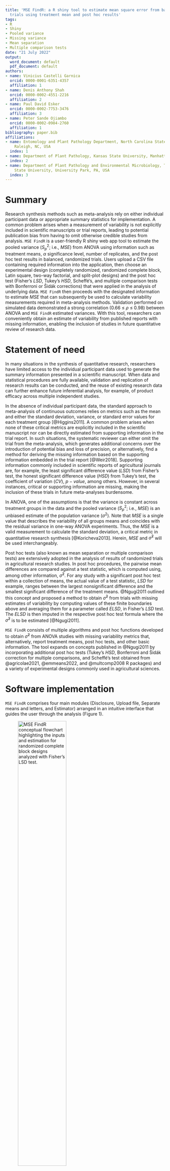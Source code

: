 ```yaml
---
title: 'MSE FindR: a R shiny tool to estimate mean square error from balanced randomized
  trials using treatment mean and post hoc results'
tags:
- R
- Shiny
- Pooled variance
- Missing variance
- Mean separation
- Multiple comparison tests
date: "21 July 2022"
output:
  word_document: default
  pdf_document: default
authors:
- name: Vinicius Castelli Garnica
  orcid: 0000-0001-6351-4357
  affiliation: 1
- name: Denis Anthony Shah
  orcid: 0000-0002-4551-2216
  affiliation: 2
- name: Paul David Esker
  orcid: 0000-0002-7753-3476
  affiliation: 3
- name: Peter Sande Ojiambo
  orcid: 0000-0002-0984-2760
  affiliation: 1
bibliography: paper.bib
affiliations:
- name: Entomology and Plant Pathology Department, North Carolina State University,
    Raleigh, NC, USA
  index: 1
- name: Department of Plant Pathology, Kansas State University, Manhattan, KS, USA
  index: 2
- name: Department of Plant Pathology and Environmental Microbiology, The Pennsylvania
    State University, University Park, PA, USA
  index: 3
---
```


# Summary

Research synthesis methods such as meta-analysis rely on either individual participant data or appropriate summary statistics for implementation. A common problem arises when a measurement of variability is not explicitly included in scientific manuscripts or trial reports, leading to potential publication bias from having to omit otherwise credible studies from analysis. `MSE FindR` is a user-friendly R shiny web app tool to estimate the pooled variance ($S_p^2$; i.e., $MSE$) from ANOVA using information such as treatment means, $\alpha$ significance level, number of replicates, and the post hoc test results in balanced, randomized trials. Users upload a CSV file containing required information into the application, then choose an experimental design (completely randomized, randomized complete block, Latin square, two-way factorial, and split-plot designs) and the post hoc test (Fisher's $LSD$, Tukey’s $HSD$, Scheffé’s, and multiple comparison tests with Bonferroni or Šidák corrections) that were applied in the analysis of underlying data. `MSE FindR` then proceeds with the designated information to estimate $MSE$ that can subsequently be used to calculate variability measurements required in meta-analysis methods. Validation performed on simulated data demonstrated a strong correlation (0.66 $\leq$ $\rho$ $\leq$ 0.98) between ANOVA and `MSE FindR` estimated variances. With this tool, researchers can conveniently obtain an estimate of variability from published reports with missing information, enabling the inclusion of studies in future quantitative review of research data.


# Statement of need

In many situations in the synthesis of quantitative research, researchers have limited access to the individual participant data used to generate the summary information presented in a scientific manuscript. When data and statistical procedures are fully available, validation and replication of research results can be conducted, and the reuse of existing research data can further enhance future inferential analysis, for example, of product efficacy across multiple independent studies.

In the absence of individual participant data, the standard approach to meta-analysis of continuous outcomes relies on metrics such as the mean and either the standard deviation, variance, or standard error values for each treatment group [@Higgins2011]. A common problem arises when none of these critical metrics are explicitly included in the scientific manuscript nor can be directly estimated from supporting information in the trial report. In such situations, the systematic reviewer can either omit the trial from the meta-analysis, which generates additional concerns over the introduction of potential bias and loss of precision, or alternatively, find a method for deriving the missing information based on the supporting information embedded in the trial report [@Weir2018]. Supporting information commonly included in scientific reports of agricultural journals are, for example, the least significant difference value ($LSD$) from Fisher’s test, the honest significant difference value ($HSD$) from Tukey’s test, the coefficient of variation ($CV$), $p-value$, among others. However, in several instances, critical or supporting information are missing, making the inclusion of these trials in future meta-analyses burdensome.

In ANOVA, one of the assumptions is that the variance is constant across treatment groups in the data and the pooled variance ($S_p^2$; i.e., $MSE$) is an unbiased estimate of the population variance ($\sigma^2$). Note that $MSE$ is a single value that describes the variability of all groups means and coincides with the residual variance in one-way ANOVA experiments. Thus, the $MSE$ is a valid measurement to calculate the standard deviation, a critical metric in quantitative research synthesis [@Koricheva2013]. Herein, $MSE$ and $\hat\sigma^2$ will be used interchangeably. 

Post hoc tests (also known as mean separation or multiple comparison tests) are extensively adopted in the analysis of results of randomized trials in agricultural research studies. In post hoc procedures, the pairwise mean differences are compared against a test statistic, which is computed using, among other information, $\hat\sigma^2$. For any study with a significant post hoc test within a collection of means, the actual value of a test statistic, $LSD$ for example, ranges between the largest nonsignificant difference and the smallest significant difference of the treatment means. @Ngugi2011 outlined this concept and proposed a method to obtain $\hat\sigma^2$ from trials with missing estimates of variability by computing values of these finite boundaries above and averaging them for a parameter called $ELSD$, in Fisher’s $LSD$ test. The $ELSD$ is then imputed in the respective post hoc test formula where the $\hat\sigma^2$ is to be estimated [@Ngugi2011].

`MSE FindR` consists of multiple algorithms and post hoc functions developed to obtain $\hat\sigma^2$ from ANOVA studies with missing variability metrics that, alternatively, report treatment means, post hoc tests, and other basic information. The tool expands on concepts published in @Ngugi2011 by incorporating additional post hoc tests (Tukey’s $HSD$, Bonferroni and Šidák correction for multiple comparisons, and Scheffé’s test obtained from @agricolae2021, @emmeans2022, and @multcomp2008 R packages) and a variety of experimental designs commonly used in agricultural sciences.



# Software implementation

`MSE FindR` comprises four main modules (Disclosure, Upload file, Separate means and letters, and Estimator) arranged in an intuitive interface that guides the user through the analysis (Figure 1). 

![MSE FindR conceptual flowchart highlighting the inputs and estimation for randomized complete block designs analyzed with Fisher's LSD test.](diagram.png){width=60%}

In its current version, the tool supports the estimation of $\hat\sigma^2$ for randomized, balanced trials arranged in the following experimental designs:

* Completely randomized design (CRD)
* Randomized complete block design (RCBD)
* Latin Square
* Two-way complete factorial as CRD
* Two-way complete factorial as RCBD
* Split-plot arranged as CRD
* Split-plot arranged as RCBD

and post hoc tests:

* Fisher's $LSD$
* Tukey's $HSD$
* Bonferroni correction for multiple comparisons
* Šidák correction for multiple comparisons
* Scheffé's test



![Visual assessment of the agreement between $\hat\sigma^2$ obtained from ANOVA versus MSE FindR algorithm. A and B, randomized complete block design analyzed with Fisher's LSD and Tukey's HSD, respectively, C, two-way factorial design as randomized complete block design analyzed with Bonferroni correction for multiple comparisons, and D, split-plot design as randomized complete block design analyzed with Šidák correction for multiple comparisons. Blue line indicates the linear regression line.](plot.png){width=90%}



# Performance


Table 2 presents Pearson’s correlation coefficients for all methods and experimental designs handled by `MSE FindR`. Approximately 5000 trial simulations were performed with $\alpha$ set at 0.05 and varying treatment effect sizes, levels for A and B (in parenthesis), and replicates or blocks (3 to 5 – except Latin square design).

Table 2. Pearson’s correlation coefficients measuring the agreement between $\hat\sigma^2$ obtained from ANOVA and `MSE FindR` for experimental designs, treatment structure, and post hoc tests.

| Experimental design  |      Factor of interest            | Post hoc test                                               |
|----------------------|------------------------------------|--------------|-------------|------------|-------|-----------|
|                      |                                    | Fisher's LSD | Tukey's HSD | Bonferroni | Šidák | Scheffé's |
| CRD                  | A (4–16)                           | 0.905        |    0.915    |    0.906   | 0.906 |   0.902   |
| RBCD                 | A (4–16)                           | 0.945        |    0.935    |    0.938   | 0.937 |   0.928   |
| Latin square         | A (4–8)                            | 0.868        |    0.908    |    0.919   | 0.919 |   0.916   |
| 2-way factorial CRD  | A (4–6) × B (4–5)                  | 0.996        |    0.988    |    0.986   | 0.986 |   0.960   |
| 2-way factorial CRD  | A (4–7), B omitted (4–5)           | 0.440        |    0.597    |    0.586   | 0.588 |   0.605   |
| 2-way factorial RCBD | A (4–6) × B (4–5)                  | 0.996        |    0.989    |    0.988   | 0.988 |   0.961   | 
| 2-way factorial RCBD | A (4–7), B omitted (4–5)           | 0.440        |    0.603    |    0.597   | 0.596 |   0.619   | 
| Split-plot CRD       | A (4–6) main plot, B omitted (4–5) | 0.769        |    0.758    |    0.759   | 0.759 |   0.761   |
| Split-plot CRD       | B (4–6) subplot, A omitted (4–5)   | 0.599        |    0.683    |    0.695   | 0.698 |   0.698   |
| Split-plot CRD       | B (4–6) within A (4–5)             | 0.922        |    0.894    |    0.890   | 0.891 |   0.880   |
| Split-plot RCBD      | A (4–6) main plot, B omitted (4–5) | 0.765        |    0.782    |    0.782   | 0.782 |   0.785   |
| Split-plot RCBD      | B (4–6) subplot, A omitted (4–5)   | 0.605        |    0.685    |    0.699   | 0.698 |   0.705   |
| Split-plot RCBD      | B (4–6) within A (4–5)             | 0.925        |    0.897    |    0.893   | 0.895 |   0.881   |


Based on simulated data, a strong agreement between $\hat\sigma^2$ obtained from ANOVA and `MSE FindR` was observed for one-way designs and 2-way designs when interaction A × B are included. Conversely, less agreement is observed for two-way designs with one factor omitted from the analysis, due to the limited information available to estimate $ELSD$ and $\hat\sigma^2$ under such scenarios.Noteworthy, the precision of $\hat\sigma^2$ estimation increases as the number of levels in the factor increases (data not shown).


# Availability and Community Guidelines

The software is available at the GitHub repository (https://github.com/vcgarnica/MSE_FindR), which also contains the source code for this paper. Users and contributors are welcome to make suggestions, request features, and report bugs in this GitHub repository.


# Conclusions

`MSE FindR` is a user-friendly interface that facilitates the extraction of pooled variance from manuscripts lacking measurement of variability and which, alternatively, report treatment means, post hoc tests, and other commonly available information in scientific reports. We aim to continue to expand `MSE FindR` functionalities by incorporating new experimental designs and post hoc tests.


#	Acknowledgments

We wish to thank Dr. Felipe Dalla Lana (Louisiana State University), Dr. Mladen Cucak (The Pennsylvania State University), Olanrewaju Shittu (The Pennsylvania State University), Dr. Wanderson Bucker Moraes (The Ohio State University) for giving helpful comments on the documentation and application development.


# References
